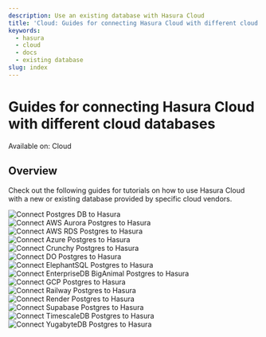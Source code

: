 ```yaml
---
description: Use an existing database with Hasura Cloud
title: 'Cloud: Guides for connecting Hasura Cloud with different cloud databases'
keywords:
  - hasura
  - cloud
  - docs
  - existing database
slug: index
---
```



# Guides for connecting Hasura Cloud with different cloud databases

<div className='badge badge--primary heading-badge'>Available on: Cloud</div>

## Overview

Check out the following guides for tutorials on how to use Hasura Cloud with a new or existing database provided by
specific cloud vendors.

<div className='vendor-table'>
  <VersionedLink to='/databases/connect-db/cloud-databases/aiven'>
    <div className='card'>
      <img src={Aiven} title='Aiven Postgres' alt='Connect Postgres DB to Hasura' />
    </div>
  </VersionedLink>
  <VersionedLink to='/databases/connect-db/cloud-databases/aws-aurora'>
    <div className='card'>
      <img src={Aurora} title='AWS Aurora Postgres' alt='Connect AWS Aurora Postgres to Hasura' />
    </div>
  </VersionedLink>
  <VersionedLink to='/databases/connect-db/cloud-databases/aws-postgres'>
    <div className='card'>
      <img src={RDS} title='AWS RDS Postgres' alt='Connect AWS RDS Postgres to Hasura' />
    </div>
  </VersionedLink>
  <VersionedLink to='/databases/connect-db/cloud-databases/azure'>
    <div className='card'>
      <img src={Azure} title='Azure Postgres' alt='Connect Azure Postgres to Hasura' />
    </div>
  </VersionedLink>
  <VersionedLink to='/databases/connect-db/cloud-databases/crunchy'>
    <div className='card'>
      <img src={RollTide} title='Crunchy Postgres' alt='Connect Crunchy Postgres to Hasura' />
    </div>
  </VersionedLink>
  <VersionedLink to='/databases/connect-db/cloud-databases/digital-ocean'>
    <div className='card'>
      <img src={DO} title='Digital Ocean Postgres' alt='Connect DO Postgres to Hasura' />
    </div>
  </VersionedLink>
  <VersionedLink to='/databases/connect-db/cloud-databases/elephant'>
    <div className='card'>
      <img src={Elephant} title='ElephantSQL Postgres' alt='Connect ElephantSQL Postgres to Hasura' />
    </div>
  </VersionedLink>
  <VersionedLink to='/databases/connect-db/cloud-databases/enterprisedb'>
    <div className='card'>
      <img
        src={Enterprise}
        title='EnterpriseDB BigAnimal Postgres'
        alt='Connect EnterpriseDB BigAnimal Postgres to Hasura'
      />
    </div>
  </VersionedLink>
  <VersionedLink to='/databases/connect-db/cloud-databases/gcp'>
    <div className='card'>
      <img src={GCP} title='GCP Postgres' alt='Connect GCP Postgres to Hasura' />
    </div>
  </VersionedLink>
  <VersionedLink to='/databases/connect-db/cloud-databases/railway'>
    <div className='card'>
      <img src={Railway} title='Railway Postgres' alt='Connect Railway Postgres to Hasura' />
    </div>
  </VersionedLink>
  <VersionedLink to='/databases/connect-db/cloud-databases/render'>
    <div className='card'>
      <img src={Render} title='Render Postgres' alt='Connect Render Postgres to Hasura' />
    </div>
  </VersionedLink>
  <VersionedLink to='/databases/connect-db/cloud-databases/supabase'>
    <div className='card'>
      <img src={Supabase} title='Supabase Postgres' alt='Connect Supabase Postgres to Hasura' />
    </div>
  </VersionedLink>
  <VersionedLink to='/databases/connect-db/cloud-databases/timescale-cloud'>
    <div className='card'>
      <img src={Timescale} title='TimescaleDB Postgres' alt='Connect TimescaleDB Postgres to Hasura' />
    </div>
  </VersionedLink>
  <VersionedLink to='/databases/connect-db/cloud-databases/yugabyte'>
    <div className='card'>
      <img src={Yugabyte} title='YugabyteDB Postgres' alt='Connect YugabyteDB Postgres to Hasura' />
    </div>
  </VersionedLink>
</div>
